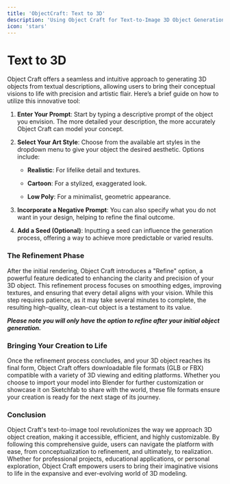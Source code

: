 ```yaml
---
title: 'ObjectCraft: Text to 3D'
description: 'Using Object Craft for Text-to-Image 3D Object Generation.'
icon: 'stars'
---
```


Text to 3D
==========


Object Craft offers a seamless and intuitive approach to generating 3D objects from textual descriptions, allowing users to bring their conceptual visions to life with precision and artistic flair. Here’s a brief guide on how to utilize this innovative tool:

1.  **Enter Your Prompt**: Start by typing a descriptive prompt of the object you envision. The more detailed your description, the more accurately Object Craft can model your concept.
    
2.  **Select Your Art Style**: Choose from the available art styles in the dropdown menu to give your object the desired aesthetic. Options include:
    
    *   **Realistic**: For lifelike detail and textures.
        
    *   **Cartoon**: For a stylized, exaggerated look.
        
    *   **Low Poly**: For a minimalist, geometric appearance.
        
3.  **Incorporate a Negative Prompt**: You can also specify what you do not want in your design, helping to refine the final outcome.
    
4.  **Add a Seed (Optional)**: Inputting a seed can influence the generation process, offering a way to achieve more predictable or varied results.
    

### **The Refinement Phase**

After the initial rendering, Object Craft introduces a "Refine" option, a powerful feature dedicated to enhancing the clarity and precision of your 3D object. This refinement process focuses on smoothing edges, improving textures, and ensuring that every detail aligns with your vision. While this step requires patience, as it may take several minutes to complete, the resulting high-quality, clean-cut object is a testament to its value.

_**Please note you will only have the option to refine after your initial object generation.**_

### **Bringing Your Creation to Life**

Once the refinement process concludes, and your 3D object reaches its final form, Object Craft offers downloadable file formats (GLB or FBX) compatible with a variety of 3D viewing and editing platforms. Whether you choose to import your model into Blender for further customization or showcase it on Sketchfab to share with the world, these file formats ensure your creation is ready for the next stage of its journey.

### **Conclusion**

Object Craft's text-to-image tool revolutionizes the way we approach 3D object creation, making it accessible, efficient, and highly customizable. By following this comprehensive guide, users can navigate the platform with ease, from conceptualization to refinement, and ultimately, to realization. Whether for professional projects, educational applications, or personal exploration, Object Craft empowers users to bring their imaginative visions to life in the expansive and ever-evolving world of 3D modeling.
